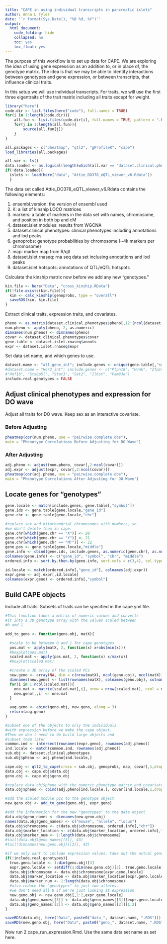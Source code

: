 ```yaml
---
title: "CAPE in using individual transcripts in pancreatic islets"
author: Anna L Tyler
date: '`r format(Sys.Date(), "%B %d, %Y")`'
output: 
  html_document:
    code_folding: hide
    collapsed: no
    toc: yes
    toc_float: yes
---
```



The purpose of this workflow is to set up data for CAPE.
We are exploring the idea of using gene expression as an addition to,
or in place of, the genotype matrix. The idea is that we may
be able to identify interactions between genotypes and gene expression,
or between transcripts, that influence clinical traits.

In this setup we will use individual transcripts. 
For traits, we will use the first three eigentraits of the trait 
matrix including all traits except for weight.

```r
library("here")
code.dir <- list.files(here("code"), full.names = TRUE)
for(i in 1:length(code.dir)){
    all.fun <- list.files(code.dir[i], full.names = TRUE, pattern = ".R")
    for(j in 1:length(all.fun)){
        source(all.fun[j])    
    }
}
```

```r
all.packages <- c("pheatmap", "qtl2", "gProfileR", "cape")
load_libraries(all.packages)
```


```r
all.var <- ls()
data.loaded <- as.logical(length(which(all.var == "dataset.clinical.phenotypes")))
if(!data.loaded){
  islets <- load(here("data", "Attie_DO378_eQTL_viewer_v6.Rdata"))
  }
```


The data set called Attie\_DO378\_eQTL\_viewer\_v6.Rdata contains the following
elements:

1. ensembl.version: the version of ensembl used
2. K: a list of kinship LOCO matrices
3. markers: a table of markers in the data set with names, chromosome, and position in 
both bp and cM
4. dataset.islet.modules: results from WGCNA
5. dataset.clinical.phenotypes: clinical phenotypes including annotations and lod peaks
6. genoprobs: genotype probabilities by chromosome (~4k markers per chromosome)
7. map: marker map from R/qtl
8. dataset.islet.rnaseq: rna seq data set inclusing annotations and lod peaks
9. dataset.islet.hotspots: annotations of QTL/eQTL hotspots 

Calculate the kinship matrix now before we add any new "genotypes."

```r
kin.file <- here("Data", "cross_kinship.RData")
if(!file.exists(kin.file)){
  kin <- calc_kinship(genoprobs, type = "overall")
  saveRDS(kin, kin.file)
}
```

Extract clinical traits, expression traits, and covariates.

```r
pheno <- as.matrix(dataset.clinical.phenotypes$pheno[,12:(ncol(dataset.clinical.phenotypes$pheno)-1)])
num.pheno <- apply(pheno, 2, as.numeric)
dimnames(num.pheno) <- dimnames(pheno)
covar <- dataset.clinical.phenotypes$covar
gene.table <- dataset.islet.rnaseq$annots
expr <- dataset.islet.rnaseq$expr
```

Set data set name, and which genes to use.

```r
dataset.name <- "all_gene_int"; include.genes <- unique(gene.table[,"symbol"])
#dataset.name = "Her2_int"; include.genes <- c("Ptpn18", "Hunk", "Zfp148", "Erbb2",
#"Hnf1b", "Stxbp5l", "Stat3", "Sat2", "Il6st", "Fam83e")
include.real.genotypes = FALSE
```

## Adjust clinical phenotypes and expression for DO wave  {.tabset .tabset-fade .tabset-pills}

Adjust all traits for DO wave. Keep sex as an interactive covariate.

### Before Adjusting

```r
pheatmap(cor(num.pheno, use = "pairwise.complete.obs"), 
main = "Phenotype Correlations Before Adjusting for DO Wave")
```

### After Adjusting

```r
adj.pheno <- adjust(num.pheno, covar[,2:ncol(covar)])
adj.expr <- adjust(expr, covar[,2:ncol(covar)])
pheatmap(cor(adj.pheno, use = "pairwise.complete.obs"), 
main = "Phenotype Correlations After Adjusting for DO Wave")
```

## Locate genes for "genotypes"

```r
gene.locale <- match(include.genes, gene.table[,"symbol"])
gene.ids <- gene.table[gene.locale,"gene_id"]
gene.chr <- gene.table[gene.locale,"chr"]

#replace sex and mitochondrial chromosomes with numbers, so
#we don't delete them in cape.
gene.chr[which(gene.chr == "X")] <- 20
gene.chr[which(gene.chr == "Y")] <- 21
gene.chr[which(gene.chr == "MT")] <- 22
gene.pos <- gene.table[gene.locale,"middle"]
gene.info <- cbind(gene.ids, include.genes, as.numeric(gene.chr), as.numeric(gene.pos))
colnames(gene.info) <- c("gene_id", "symbol", "chr", "middle")
ordered.info <- sort.by.then.by(gene.info, sort.cols = c(3,4), col.type = c("n", "n"))

id.locale <- match(ordered.info[,"gene_id"], colnames(adj.expr))
expr.geno <- adj.expr[,id.locale]
colnames(expr.geno) <- ordered.info[,"symbol"]
```

## Build CAPE objects

Include all traits. Subsets of traits can be specified
in the cape yml file.

```r
#This function takes a matrix of numeric values and converts
#it into a 3D genotype array with the values scaled between
#0 and 1.

add_to_geno <- function(geno.obj, matX){

  #scale to be between 0 and 1 for cape genotypes
  pos.mat <- apply(matX, 2, function(x) x+abs(min(x)))
  #boxplot(pos.mat)
  scaled.mat <- apply(pos.mat, 2, function(x) x/max(x))
  #boxplot(scaled.mat)

  #create a 3D array of the scaled PCs
  new.geno <- array(NA, dim = c(nrow(matX), ncol(geno.obj), ncol(matX)))
  dimnames(new.geno) <- list(rownames(matX), colnames(geno.obj), colnames(scaled.mat))
  for(i in 1:ncol(scaled.mat)){
    one.mat <- matrix(scaled.mat[,i], nrow = nrow(scaled.mat), ncol = ncol(geno.obj))
    new.geno[,,i] <- one.mat
  }

  aug.geno <- abind(geno.obj, new.geno, along = 3)
  return(aug.geno)
}

```

```r
#Subset one of the objects to only the individuals
#with expression before we make the cape object.
#Then we don't need to do build large objects and 
#subset them later
common.ind <- intersect(rownames(expr.geno), rownames(adj.pheno))
ind.locale <- match(common.ind, rownames(adj.pheno))
sub.obj <- dataset.clinical.phenotypes
sub.obj$pheno <- adj.pheno[ind.locale,]
```

```r
cape.obj <- qtl2_to_cape(cross = sub.obj, genoprobs, map, covar[,1,drop=FALSE])
data.obj <- cape.obj$data.obj
geno.obj <- cape.obj$geno.obj

#replace data.obj$pheno with the numeric phenotype matrix and covariates
data.obj$pheno <- cbind(adj.pheno[ind.locale,], covar[ind.locale,1,drop=FALSE])

#add the scaled module pcs to the genotype object
new.geno.obj <- add_to_geno(geno.obj, expr.geno)

#add the information for the new "genotypes" to the data object
data.obj$geno_names <- dimnames(new.geno.obj)
names(data.obj$geno_names) <- c("mouse", "allele", "locus")
data.obj$chromosome <- c(data.obj$chromosome, ordered.info[,"chr"])
data.obj$marker_location <- c(data.obj$marker_location, ordered.info[,"middle"])
data.obj$marker_num <- 1:length(data.obj$chromosome)
#tail(data.obj$geno_names[[3]], 43)
#tail(dimnames(new.geno.obj)[[3]], 43)

#if we only want to include expression values, take out the actual genotypes
if(!include.real.genotypes){
  true.geno.locale <- 1:dim(geno.obj)[3]
  expr.geno.locale <- setdiff(1:dim(new.geno.obj)[3], true.geno.locale)
  data.obj$chromosome <- data.obj$chromosome[expr.geno.locale]
  data.obj$marker_location <- data.obj$marker_location[expr.geno.locale]
  data.obj$marker_num <- 1:length(data.obj$chromosome)
  #also reduce the "genotypes" to just two alleles.
  #we don't need all 8 if we're just looking at expression
  new.geno.obj <- new.geno.obj[,1:2,expr.geno.locale]
  data.obj$geno_names[[3]] <- data.obj$geno_names[[3]][expr.geno.locale]
  data.obj$geno_names[[2]] <- data.obj$geno_names[[2]][1:2]
}

saveRDS(data.obj, here("Data", paste0("data_", dataset.name, ".RDS")))
saveRDS(new.geno.obj, here("Data", paste0("geno_", dataset.name, ".RDS")))
```

Now run 2.cape_run_expression.Rmd.
Use the same data set name as set here.
